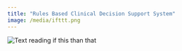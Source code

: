 ```yaml
---
title: "Rules Based Clinical Decision Support System"
image: /media/ifttt.png
---
```


![](/media/ifttt.png){alt="Text reading if this than that"}</body></html>